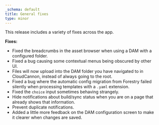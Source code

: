 ```yaml
---
_schema: default
title: General fixes
type: minor
---
```

This release includes a variety of fixes across the app.

**Fixes:**

* Fixed the breadcrumbs in the asset browser when using a DAM with a configured folder.
* Fixed a bug causing some contextual menus being obscured by other UI.
* Files will now upload into the DAM folder you have navigated to in CloudCannon, instead of always going to the root.
* Fixed a bug where the automatic config migration from Forestry failed silently when processing templates with a `.yaml` extension.
* Fixed the `choice`&nbsp;input sometimes behaving strangely.
* Hide notifications about build/sync status when you are on a page that already shows that information.
* Prevent duplicate notifications.
* Added a little more feedback on the DAM configuration screen to make it clearer when changes are saved.